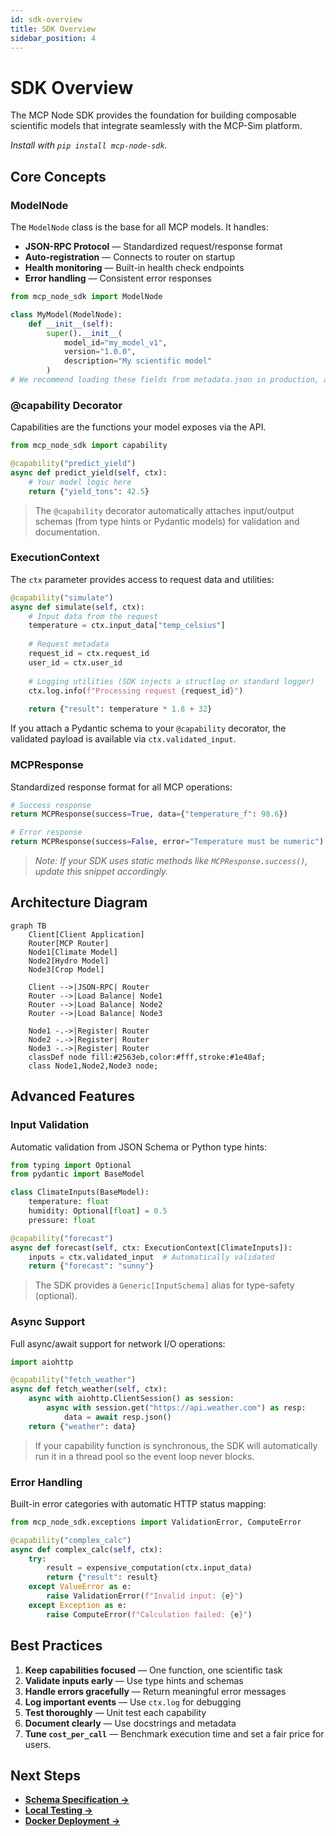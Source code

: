 ```yaml
---
id: sdk-overview
title: SDK Overview
sidebar_position: 4
---
```


# SDK Overview

The MCP Node SDK provides the foundation for building composable scientific models that integrate seamlessly with the MCP-Sim platform.

_Install with `pip install mcp-node-sdk`._

## Core Concepts

### ModelNode

The `ModelNode` class is the base for all MCP models. It handles:

- **JSON-RPC Protocol** — Standardized request/response format
- **Auto-registration** — Connects to router on startup
- **Health monitoring** — Built-in health check endpoints
- **Error handling** — Consistent error responses

```python
from mcp_node_sdk import ModelNode

class MyModel(ModelNode):
    def __init__(self):
        super().__init__(
            model_id="my_model_v1",
            version="1.0.0",
            description="My scientific model"
        )
# We recommend loading these fields from metadata.json in production, as shown in the Quick Start guide.
```

### @capability Decorator

Capabilities are the functions your model exposes via the API.

```python
from mcp_node_sdk import capability

@capability("predict_yield")
async def predict_yield(self, ctx):
    # Your model logic here
    return {"yield_tons": 42.5}
```
> The `@capability` decorator automatically attaches input/output schemas (from type hints or Pydantic models) for validation and documentation.

### ExecutionContext

The `ctx` parameter provides access to request data and utilities:

```python
@capability("simulate")
async def simulate(self, ctx):
    # Input data from the request
    temperature = ctx.input_data["temp_celsius"]
    
    # Request metadata
    request_id = ctx.request_id
    user_id = ctx.user_id
    
    # Logging utilities (SDK injects a structlog or standard logger)
    ctx.log.info(f"Processing request {request_id}")
    
    return {"result": temperature * 1.8 + 32}
```
If you attach a Pydantic schema to your `@capability` decorator, the validated payload is available via `ctx.validated_input`.

### MCPResponse

Standardized response format for all MCP operations:

```python
# Success response
return MCPResponse(success=True, data={"temperature_f": 98.6})

# Error response
return MCPResponse(success=False, error="Temperature must be numeric")
```
> _Note: If your SDK uses static methods like `MCPResponse.success()`, update this snippet accordingly._

## Architecture Diagram

```mermaid
graph TB
    Client[Client Application]
    Router[MCP Router]
    Node1[Climate Model]
    Node2[Hydro Model]
    Node3[Crop Model]
    
    Client -->|JSON-RPC| Router
    Router -->|Load Balance| Node1
    Router -->|Load Balance| Node2
    Router -->|Load Balance| Node3
    
    Node1 -.->|Register| Router
    Node2 -.->|Register| Router
    Node3 -.->|Register| Router
    classDef node fill:#2563eb,color:#fff,stroke:#1e40af;
    class Node1,Node2,Node3 node;
```

## Advanced Features

### Input Validation

Automatic validation from JSON Schema or Python type hints:

```python
from typing import Optional
from pydantic import BaseModel

class ClimateInputs(BaseModel):
    temperature: float
    humidity: Optional[float] = 0.5
    pressure: float

@capability("forecast")
async def forecast(self, ctx: ExecutionContext[ClimateInputs]):
    inputs = ctx.validated_input  # Automatically validated
    return {"forecast": "sunny"}
```
> The SDK provides a `Generic[InputSchema]` alias for type-safety (optional).

### Async Support

Full async/await support for network I/O operations:

```python
import aiohttp

@capability("fetch_weather")
async def fetch_weather(self, ctx):
    async with aiohttp.ClientSession() as session:
        async with session.get("https://api.weather.com") as resp:
            data = await resp.json()
    return {"weather": data}
```
> If your capability function is synchronous, the SDK will automatically run it in a thread pool so the event loop never blocks.

### Error Handling

Built-in error categories with automatic HTTP status mapping:

```python
from mcp_node_sdk.exceptions import ValidationError, ComputeError

@capability("complex_calc")
async def complex_calc(self, ctx):
    try:
        result = expensive_computation(ctx.input_data)
        return {"result": result}
    except ValueError as e:
        raise ValidationError(f"Invalid input: {e}")
    except Exception as e:
        raise ComputeError(f"Calculation failed: {e}")
```

## Best Practices

1. **Keep capabilities focused** — One function, one scientific task
2. **Validate inputs early** — Use type hints and schemas
3. **Handle errors gracefully** — Return meaningful error messages
4. **Log important events** — Use `ctx.log` for debugging
5. **Test thoroughly** — Unit test each capability
6. **Document clearly** — Use docstrings and metadata
7. **Tune `cost_per_call`** — Benchmark execution time and set a fair price for users.

## Next Steps

- **[Schema Specification →](schema-spec)**
- **[Local Testing →](local-testing)**
- **[Docker Deployment →](docker-deploy)**